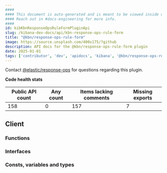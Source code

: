 ```yaml
---
####
#### This document is auto-generated and is meant to be viewed inside our experimental, new docs system.
#### Reach out in #docs-engineering for more info.
####
id: kibKbnResponseOpsRuleFormPluginApi
slug: /kibana-dev-docs/api/kbn-response-ops-rule-form
title: "@kbn/response-ops-rule-form"
image: https://source.unsplash.com/400x175/?github
description: API docs for the @kbn/response-ops-rule-form plugin
date: 2025-01-01
tags: ['contributor', 'dev', 'apidocs', 'kibana', '@kbn/response-ops-rule-form']
---
```




Contact [@elastic/response-ops](https://github.com/orgs/elastic/teams/response-ops) for questions regarding this plugin.

**Code health stats**

| Public API count  | Any count | Items lacking comments | Missing exports |
|-------------------|-----------|------------------------|-----------------|
| 158 | 0 | 157 | 7 |

## Client

### Functions
<DocDefinitionList data={kbnResponseOpsRuleFormObj.client.functions}/>

### Interfaces
<DocDefinitionList data={kbnResponseOpsRuleFormObj.client.interfaces}/>

### Consts, variables and types
<DocDefinitionList data={kbnResponseOpsRuleFormObj.client.misc}/>

